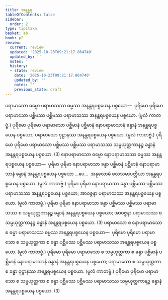 ```yaml
---
title: အနန္တရ
tableOfContents: false
sidebar:
  order: 2
type: tipitaka
basket: ab
book: p2
review:
  current: review
  updated: '2025-10-23T09:21:17.864740'
  updated_by: ''
  notes: ''
  history:
  - state: review
    date: '2025-10-23T09:21:17.864740'
    updated_by: ''
    notes: ''
    previous_state: draft
---
```



<ReviewStatus review={frontmatter.review} showDetails={true} />

<HypothesisAnnotation frontmatter={frontmatter} />

<DynamicBreadcrumb />

<Division number="23" book="p2" e="ch" v="38" p="260">

<Paragraph number="2169" book="p2">
ပရာမာသော ဓမ္မော ပရာမာသဿ ဓမ္မဿ အနန္တရပစ္စယေန ပစ္စယော—  ပုရိမော ပုရိမော ပရာမာသော ပစ္ဆိမဿ ပစ္ဆိမဿ ပရာမာသဿ အနန္တရပစ္စယေန ပစ္စယော. (မူလံ ကာတဗ္ဗံ.) ပုရိမော ပုရိမော ပရာမာသော ပစ္ဆိမာနံ ပစ္ဆိမာနံ နောပရာမာသာနံ ခန္ဓာနံ အနန္တရပစ္စယေန ပစ္စယော; ပရာမာသော ဝုဋ္ဌာနဿ အနန္တရပစ္စယေန ပစ္စယော. (မူလံ ကာတဗ္ဗံ.) ပုရိမော ပုရိမော ပရာမာသော ပစ္ဆိမဿ ပစ္ဆိမဿ ပရာမာသဿ သမ္ပယုတ္တကာနဉ္စ ခန္ဓာနံ အနန္တရပစ္စယေန ပစ္စယော. (3)
</Paragraph>

</Division>
<Division number="24" book="p2" e="ch" v="38" p="261">

<Paragraph number="2170" book="p2">
နောပရာမာသော ဓမ္မော နောပရာမာသဿ ဓမ္မဿ အနန္တရပစ္စယေန ပစ္စယော—  ပုရိမာ ပုရိမာ နောပရာမာသာ ခန္ဓာ ပစ္ဆိမာနံ ပစ္ဆိမာနံ နောပရာမာသာနံ ခန္ဓာနံ အနန္တရပစ္စယေန ပစ္စယော …ပေ…  အနုလောမံ ဖလသမာပတ္တိယာ အနန္တရပစ္စယေန ပစ္စယော. (မူလံ ကာတဗ္ဗံ.) ပုရိမာ ပုရိမာ နောပရာမာသာ ခန္ဓာ ပစ္ဆိမဿ ပစ္ဆိမဿ ပရာမာသဿ အနန္တရပစ္စယေန ပစ္စယော; အာဝဇ္ဇနာ ပရာမာသဿ အနန္တရပစ္စယေန ပစ္စယော. (မူလံ ကာတဗ္ဗံ.) ပုရိမာ ပုရိမာ နောပရာမာသာ ခန္ဓာ ပစ္ဆိမဿ ပစ္ဆိမဿ ပရာမာသဿ စ သမ္ပယုတ္တကာနဉ္စ ခန္ဓာနံ အနန္တရပစ္စယေန ပစ္စယော; အာဝဇ္ဇနာ ပရာမာသဿ စ သမ္ပယုတ္တကာနဉ္စ ခန္ဓာနံ အနန္တရပစ္စယေန ပစ္စယော. (3)
</Paragraph>

</Division>
<Division number="25" book="p2" e="ch" v="38" p="261">

<Paragraph number="2171" book="p2">
ပရာမာသော စ နောပရာမာသော စ ဓမ္မာ ပရာမာသဿ ဓမ္မဿ အနန္တရပစ္စယေန ပစ္စယော—  ပုရိမော ပုရိမော ပရာမာသော စ သမ္ပယုတ္တကာ စ ခန္ဓာ ပစ္ဆိမဿ ပစ္ဆိမဿ ပရာမာသဿ အနန္တရပစ္စယေန ပစ္စယော. (မူလံ ကာတဗ္ဗံ.) ပုရိမော ပုရိမော ပရာမာသော စ သမ္ပယုတ္တကာ စ ခန္ဓာ ပစ္ဆိမာနံ ပစ္ဆိမာနံ နောပရာမာသာနံ ခန္ဓာနံ အနန္တရပစ္စယေန ပစ္စယော; ပရာမာသော စ သမ္ပယုတ္တကာ စ ခန္ဓာ ဝုဋ္ဌာနဿ အနန္တရပစ္စယေန ပစ္စယော. (မူလံ ကာတဗ္ဗံ.) ပုရိမော ပုရိမော ပရာမာသော စ သမ္ပယုတ္တကာ စ ခန္ဓာ ပစ္ဆိမဿ ပစ္ဆိမဿ ပရာမာသဿ သမ္ပယုတ္တကာနဉ္စ ခန္ဓာနံ အနန္တရပစ္စယေန ပစ္စယော. (3)
</Paragraph>
</Division>